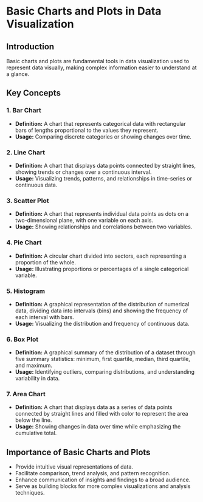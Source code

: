 # Basic Charts and Plots in Data Visualization

## Introduction
Basic charts and plots are fundamental tools in data visualization used to represent data visually, making complex information easier to understand at a glance.

## Key Concepts

### 1. Bar Chart
- **Definition:** A chart that represents categorical data with rectangular bars of lengths proportional to the values they represent.
- **Usage:** Comparing discrete categories or showing changes over time.

### 2. Line Chart
- **Definition:** A chart that displays data points connected by straight lines, showing trends or changes over a continuous interval.
- **Usage:** Visualizing trends, patterns, and relationships in time-series or continuous data.

### 3. Scatter Plot
- **Definition:** A chart that represents individual data points as dots on a two-dimensional plane, with one variable on each axis.
- **Usage:** Showing relationships and correlations between two variables.

### 4. Pie Chart
- **Definition:** A circular chart divided into sectors, each representing a proportion of the whole.
- **Usage:** Illustrating proportions or percentages of a single categorical variable.

### 5. Histogram
- **Definition:** A graphical representation of the distribution of numerical data, dividing data into intervals (bins) and showing the frequency of each interval with bars.
- **Usage:** Visualizing the distribution and frequency of continuous data.

### 6. Box Plot
- **Definition:** A graphical summary of the distribution of a dataset through five summary statistics: minimum, first quartile, median, third quartile, and maximum.
- **Usage:** Identifying outliers, comparing distributions, and understanding variability in data.

### 7. Area Chart
- **Definition:** A chart that displays data as a series of data points connected by straight lines and filled with color to represent the area below the line.
- **Usage:** Showing changes in data over time while emphasizing the cumulative total.

## Importance of Basic Charts and Plots
- Provide intuitive visual representations of data.
- Facilitate comparison, trend analysis, and pattern recognition.
- Enhance communication of insights and findings to a broad audience.
- Serve as building blocks for more complex visualizations and analysis techniques.